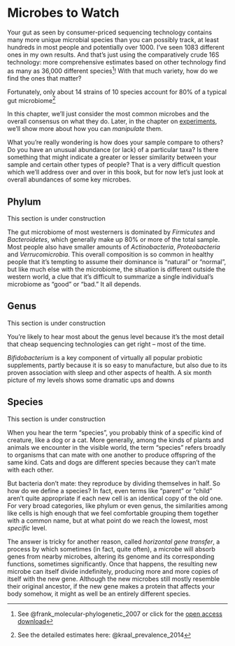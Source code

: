 # Microbes to Watch {#Microbes}


Your gut as seen by consumer-priced sequencing technology contains many more unique microbial species than you can possibly track, at least hundreds in most people and potentially over 1000. I've seen 1083 different ones in my own results. And that's just using the comparatively crude 16S technology: more comprehensive estimates based on other technology find as many as 36,000 different species^[See @frank_molecular-phylogenetic_2007 or click for the [open access download](http://www.pnas.org/content/104/34/13780.full)]!  With that much variety, how do we find the ones that matter?

Fortunately, only about 14 strains of 10 species account for 80% of a typical gut microbiome^[See the detailed estimates here: @kraal_prevalence_2014]

In this chapter, we'll just consider the most common microbes and the overall consensus on what they do.  Later, in the chapter on [experiments](#experiments), we'll show more about how you can _manipulate_ them.

What you're really wondering is how does your sample compare to others? Do you have an unusual abundance (or lack) of a particular taxa? Is there something that might indicate a greater or lesser similarity between your sample and certain other types of people? That is a very difficult question which we'll address over and over in this book, but for now let's just look at overall abundances of some key microbes. 

## Phylum {#microbesPhylum}

This section is under construction

The gut microbiome of most westerners is dominated by _Firmicutes_ and _Bacteroidetes_, which generally make up 80% or more of the total sample.  Most people also have smaller amounts of _Actinobacteria_,  _Proteobacteria_ and _Verrucomicrobia_. This overall composition is so common in healthy people that it's tempting to assume their dominance is "natural" or "normal", but like much else with the microbiome, the situation is different outside the western world, a clue that it's difficult to summarize a single individual's microbiome as "good" or "bad." It all depends.



## Genus {#microbesGenus}

This section is under construction

You're likely to hear most about the genus level because it's the most detail that cheap sequencing technologies can get right -- most of the time. 


_Bifidobacterium_ is a key component of virtually all popular probiotic supplements, partly because it is so easy to manufacture, but also due to its proven association with sleep and other aspects of health. A six month picture of my levels shows some dramatic ups and downs

<!-- ```{r summarPlotBifido} -->
<!-- #mhg_taxa_plot(subset_samples(gut.norm, Date > "2016-06-01"),"Akkermansia") -->

<!-- probiotic.day <- seq(as.Date("2016-10-23"),length=9, by=1) -->
<!-- plot_bar(subset_taxa(subset_samples(gut.norm, Date %in% seq(as.Date("2016-07-01"), length = 180, by = 1)), -->
<!--                      Genus == "Bifidobacterium"), x = "Date") +  -->
<!--   geom_smooth(method = "loess", se = FALSE) + -->
<!--   annotate("point",x=probiotic.day, y = -0.03, color = "red")+ -->
<!--   scale_y_continuous(labels = function(x) x / 10000) + ylab("Abundance (%)") + ggtitle("Bifidobacterium") -->

<!-- ``` -->

<!-- Incidentally, the red dots indicate days when I was taking a powerful probiotic supplement that contained _Bifidobacterium_. And that big spike in September? That was during a trip to New Orleans, when I ate a lot of red beans and rice.  At least for me, food seems to work better than taking supplements. -->

## Species

This section is under construction

When you hear the term "species", you probably think of a specific kind of creature, like a dog or a cat. More generally, among the kinds of plants and animals we encounter in the visible world, the term "species" refers broadly to organisms that can mate with one another to produce offspring of the same kind. Cats and dogs are different species because they can't mate with each other.

But bacteria don't mate: they reproduce by dividing themselves in half. So how do we define a species? In fact, even terms like "parent" or "child" aren't quite appropriate if each new cell is an identical copy of the old one. For very broad categories, like phylum or even genus, the similarities among like cells is high enough that we feel comfortable grouping them together with a common name, but at what point do we reach the lowest, most _specific_ level. 

The answer is tricky for another reason, called _horizontal gene transfer_, a process by which sometimes (in fact, quite often), a microbe will absorb genes from nearby microbes, altering its genome and its corresponding functions, sometimes significantly. Once that happens, the resulting new microbe can itself divide indefinitely, producing more and more copies of itself with the new gene. Although the new microbes still mostly resemble their original ancestor, if the new gene makes a protein that affects your body somehow, it might as well be an entirely different species.

